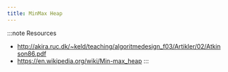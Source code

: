 ```yaml
---
title: MinMax Heap
---
```


:::note Resources
- http://akira.ruc.dk/~keld/teaching/algoritmedesign_f03/Artikler/02/Atkinson86.pdf
- https://en.wikipedia.org/wiki/Min-max_heap
:::

